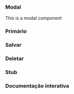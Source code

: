 

<Meta of={Story} />

### Modal

This is a modal component

### Primário

<Canvas of={Story.Primary} />

### Salvar

<Canvas of={Story.Save} />

### Deletar

<Canvas of={Story.Delete} />

### Stub

<Canvas of={Story.Stub} />

### Documentação interativa

<Primary />

<Controls />
